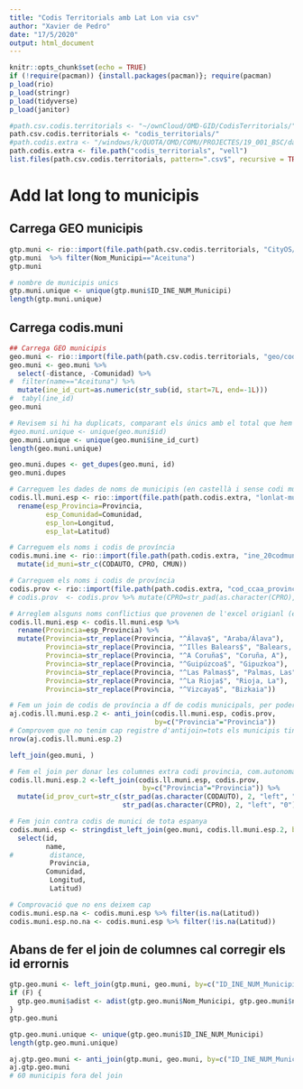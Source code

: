 ```yaml
---
title: "Codis Territorials amb Lat Lon via csv"
author: "Xavier de Pedro"
date: "17/5/2020"
output: html_document
---
```


```r
knitr::opts_chunk$set(echo = TRUE)
if (!require(pacman)) {install.packages(pacman)}; require(pacman)
p_load(rio)
p_load(stringr)
p_load(tidyverse)
p_load(janitor)
```

```r
#path.csv.codis.territorials <- "~/ownCloud/OMD-GID/CodisTerritorials/"
path.csv.codis.territorials <- "codis_territorials/"
#path.codis.extra <- "/windows/k/QUOTA/OMD/COMU/PROJECTES/19_001_BSC/dades/codis_territorials/"
path.codis.extra <- file.path("codis_territorials", "vell")
list.files(path.csv.codis.territorials, pattern=".csv$", recursive = TRUE)
```

# Add lat long to municipis

## Carrega GEO municipis

```r
gtp.muni <- rio::import(file.path(path.csv.codis.territorials, "CityOS/GTP_GEO_municipis_INE.csv"))
gtp.muni  %>% filter(Nom_Municipi=="Aceituna")
gtp.muni
```

```r
# nombre de municipis unics
gtp.muni.unique <- unique(gtp.muni$ID_INE_NUM_Municipi)
length(gtp.muni.unique)
```


## Carrega codis.muni

```r
## Carrega GEO municipis
geo.muni <- rio::import(file.path(path.csv.codis.territorials, "geo/codis.muni.csv"))
geo.muni <- geo.muni %>% 
  select(-distance, -Comunidad) %>% 
#  filter(name=="Aceituna") %>% 
  mutate(ine_id_curt=as.numeric(str_sub(id, start=7L, end=-1L))) 
#  tabyl(ine_id)
geo.muni
```

```r
# Revisem si hi ha duplicats, comparant els únics amb el total que hem vist abans
#geo.muni.unique <- unique(geo.muni$id)
geo.muni.unique <- unique(geo.muni$ine_id_curt)
length(geo.muni.unique)
```

```r
geo.muni.dupes <- get_dupes(geo.muni, id)
geo.muni.dupes
```

```r
# Carreguem les dades de noms de municipis (en castellà i sense codi municipi ine)
codis.ll.muni.esp <- rio::import(file.path(path.codis.extra, "lonlat-municipios-espana.xls"), skip=2)  %>% 
  rename(esp_Provincia=Provincia,
         esp_Comunidad=Comunidad,
         esp_lon=Longitud,
         esp_lat=Latitud)

# Carreguem els noms i codis de província
codis.muni.ine <- rio::import(file.path(path.codis.extra, "ine_20codmun.xlsx"), skip=1) %>% 
  mutate(id_muni=str_c(CODAUTO, CPRO, CMUN))

# Carreguem els noms i codis de província
codis.prov <- rio::import(file.path(path.codis.extra, "cod_ccaa_provincia.xlsx"), skip=0)
# codis.prov  <- codis.prov %>% mutate(CPRO=str_pad(as.character(CPRO), 2, "left", "0"))

# Arreglem alsguns noms conflictius que provenen de l'excel origianl (en teoria de l'INE) per a que quadrin amb els noms de l'arxiu que té també el codi de provincia i autonomia
codis.ll.muni.esp <- codis.ll.muni.esp %>%  
  rename(Provincia=esp_Provincia) %>% 
  mutate(Provincia=str_replace(Provincia, "^Álava$", "Araba/Álava"),
         Provincia=str_replace(Provincia, "^Illes Balears$", "Balears, Illes"),
         Provincia=str_replace(Provincia, "^A Coruña$", "Coruña, A"),
         Provincia=str_replace(Provincia, "^Guipúzcoa$", "Gipuzkoa"),
         Provincia=str_replace(Provincia, "^Las Palmas$", "Palmas, Las"),
         Provincia=str_replace(Provincia, "^La Rioja$", "Rioja, La"),
         Provincia=str_replace(Provincia, "^Vizcaya$", "Bizkaia"))

# Fem un join de codis de província a df de codis municipals, per poder fer un altre join més endavant de tot el codis.muni amb codis.ll.muni.esp per match en nom de municipi i codi de província (no podem emprar nom de província per a la clau de match i haviem de trobar el codi, per que a codis.muni els noms de província són en català, i a codis.ll.muni.esp els noms de província són en castellà, i hi ha 30 municipis que tenen el mateix nom però son de províncies diferents)
aj.codis.ll.muni.esp.2 <- anti_join(codis.ll.muni.esp, codis.prov,
                                    by=c("Provincia"="Provincia"))
# Comprovem que no tenim cap registre d'antijoin=tots els municipis tindran codi de provincia et al.
nrow(aj.codis.ll.muni.esp.2)

left_join(geo.muni, )

# Fem el join per donar les columnes extra codi provincia, com.autonoma, etc.
codis.ll.muni.esp.2 <-left_join(codis.ll.muni.esp, codis.prov, 
                                 by=c("Provincia"="Provincia")) %>% 
  mutate(id_prov_curt=str_c(str_pad(as.character(CODAUTO), 2, "left", "0"),
                            str_pad(as.character(CPRO), 2, "left", "0")))

# Fem join contra codis de munici de tota espanya
codis.muni.esp <- stringdist_left_join(geo.muni, codis.ll.muni.esp.2, by=c("name"="Población", "ine_id_curt"=), max_dist=0, distance_col="distance", ignore_case=T) %>% 
  select(id,
         name,
#         distance,
          Provincia,
         Comunidad,
          Longitud,
          Latitud)

# Comprovació que no ens deixem cap
codis.muni.esp.na <- codis.muni.esp %>% filter(is.na(Latitud))
codis.muni.esp.no.na <- codis.muni.esp %>% filter(!is.na(Latitud))


```


## Abans de fer el join de columnes cal corregir els id errornis

```r
gtp.geo.muni <- left_join(gtp.muni, geo.muni, by=c("ID_INE_NUM_Municipi_Curt"="ine_id_curt"))
if (F) {
  gtp.geo.muni$adist <- adist(gtp.geo.muni$Nom_Municipi, gtp.geo.muni$name)
}
gtp.geo.muni
```

```r
gtp.geo.muni.unique <- unique(gtp.geo.muni$ID_INE_NUM_Municipi)
length(gtp.geo.muni.unique)
```


```r
aj.gtp.geo.muni <- anti_join(gtp.muni, geo.muni, by=c("ID_INE_NUM_Municipi_Curt"="ine_id_curt"))
aj.gtp.geo.muni
# 60 municipis fora del join
```

